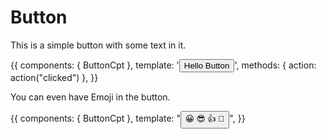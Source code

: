 

<Meta title="MDX / Button" component={ButtonCpt} />

# Button

<ArgsTable of={ButtonCpt} />

This is a simple button with some text in it.

<Canvas>
  <Story name="With Text">
    {{
      components: { ButtonCpt },
      template: '<button @click="action">Hello Button</button>',
      methods: { action: action("clicked") },
    }}
  </Story>
</Canvas>

You can even have Emoji in the button.

<Canvas>
  <Story name="With Some Emoji">
    {{
      components: { ButtonCpt },
      template: "<button>😀 😎 👍 💯</button>",
    }}
  </Story>
</Canvas>
